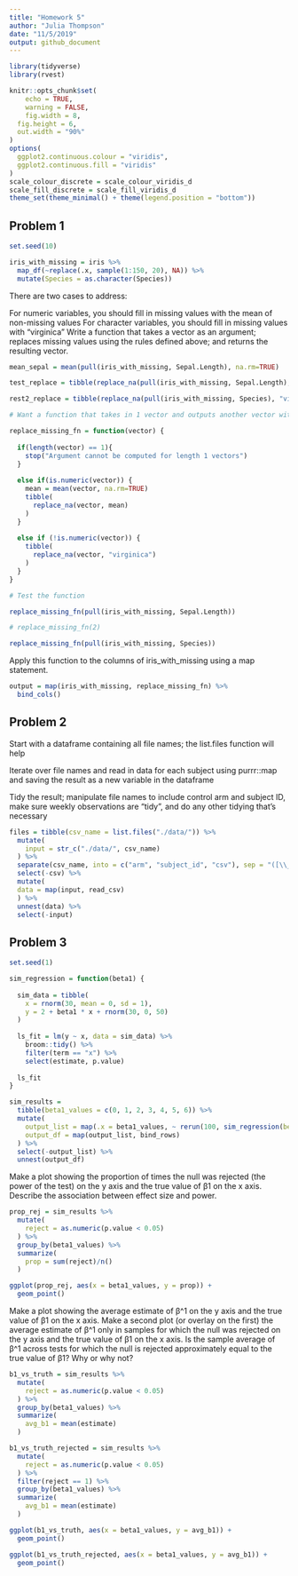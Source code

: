 ```yaml
---
title: "Homework 5"
author: "Julia Thompson"
date: "11/5/2019"
output: github_document
---
```


```r
library(tidyverse)
library(rvest)

knitr::opts_chunk$set(
	echo = TRUE,
	warning = FALSE,
	fig.width = 8, 
  fig.height = 6,
  out.width = "90%"
)
options(
  ggplot2.continuous.colour = "viridis",
  ggplot2.continuous.fill = "viridis"
)
scale_colour_discrete = scale_colour_viridis_d
scale_fill_discrete = scale_fill_viridis_d
theme_set(theme_minimal() + theme(legend.position = "bottom"))
```

## Problem 1

```r
set.seed(10)

iris_with_missing = iris %>% 
  map_df(~replace(.x, sample(1:150, 20), NA)) %>%
  mutate(Species = as.character(Species))
```

There are two cases to address:

For numeric variables, you should fill in missing values with the mean of non-missing values
For character variables, you should fill in missing values with "virginica"
Write a function that takes a vector as an argument; replaces missing values using the rules defined above; and returns the resulting vector. 

```r
mean_sepal = mean(pull(iris_with_missing, Sepal.Length), na.rm=TRUE)

test_replace = tibble(replace_na(pull(iris_with_missing, Sepal.Length), mean_sepal))

rest2_replace = tibble(replace_na(pull(iris_with_missing, Species), "virginica"))
```

```r
# Want a function that takes in 1 vector and outputs another vector with missing values replaced

replace_missing_fn = function(vector) {
  
  if(length(vector) == 1){
    stop("Argument cannot be computed for length 1 vectors")
  }
  
  else if(is.numeric(vector)) {
    mean = mean(vector, na.rm=TRUE)
    tibble(
      replace_na(vector, mean)
    )
  }
  
  else if (!is.numeric(vector)) {
    tibble(
      replace_na(vector, "virginica")
    )
  }
}

# Test the function

replace_missing_fn(pull(iris_with_missing, Sepal.Length))

# replace_missing_fn(2)

replace_missing_fn(pull(iris_with_missing, Species))

```

Apply this function to the columns of iris_with_missing using a map statement.

```r
output = map(iris_with_missing, replace_missing_fn) %>% 
  bind_cols()
```

## Problem 2

Start with a dataframe containing all file names; the list.files function will help

Iterate over file names and read in data for each subject using purrr::map and saving the result as a new variable in the dataframe

Tidy the result; manipulate file names to include control arm and subject ID, make sure weekly observations are “tidy”, and do any other tidying that’s necessary

```r
files = tibble(csv_name = list.files("./data/")) %>% 
  mutate(
    input = str_c("./data/", csv_name)
  ) %>% 
  separate(csv_name, into = c("arm", "subject_id", "csv"), sep = "([\\_\\.])") %>% 
  select(-csv) %>% 
  mutate(
  data = map(input, read_csv)
  ) %>% 
  unnest(data) %>% 
  select(-input)
```

## Problem 3

```r
set.seed(1)

sim_regression = function(beta1) {
  
  sim_data = tibble(
    x = rnorm(30, mean = 0, sd = 1),
    y = 2 + beta1 * x + rnorm(30, 0, 50)
  )
  
  ls_fit = lm(y ~ x, data = sim_data) %>% 
    broom::tidy() %>% 
    filter(term == "x") %>% 
    select(estimate, p.value)
  
  ls_fit
}

sim_results = 
  tibble(beta1_values = c(0, 1, 2, 3, 4, 5, 6)) %>% 
  mutate(
    output_list = map(.x = beta1_values, ~ rerun(100, sim_regression(beta1 = .x))),
    output_df = map(output_list, bind_rows)
  ) %>% 
  select(-output_list) %>% 
  unnest(output_df)

```

Make a plot showing the proportion of times the null was rejected (the power of the test) on the y axis and the true value of β1 on the x axis. Describe the association between effect size and power.

```r
prop_rej = sim_results %>% 
  mutate(
    reject = as.numeric(p.value < 0.05)
  ) %>% 
  group_by(beta1_values) %>% 
  summarize(
    prop = sum(reject)/n()
  )

ggplot(prop_rej, aes(x = beta1_values, y = prop)) +
  geom_point()
```

Make a plot showing the average estimate of β^1 on the y axis and the true value of β1 on the x axis. Make a second plot (or overlay on the first) the average estimate of β^1 only in samples for which the null was rejected on the y axis and the true value of β1 on the x axis. Is the sample average of β^1 across tests for which the null is rejected approximately equal to the true value of β1? Why or why not?

```r
b1_vs_truth = sim_results %>% 
  mutate(
    reject = as.numeric(p.value < 0.05)
  ) %>% 
  group_by(beta1_values) %>% 
  summarize(
    avg_b1 = mean(estimate)
  )

b1_vs_truth_rejected = sim_results %>% 
  mutate(
    reject = as.numeric(p.value < 0.05)
  ) %>% 
  filter(reject == 1) %>% 
  group_by(beta1_values) %>% 
  summarize(
    avg_b1 = mean(estimate)
  )

ggplot(b1_vs_truth, aes(x = beta1_values, y = avg_b1)) +
  geom_point()

ggplot(b1_vs_truth_rejected, aes(x = beta1_values, y = avg_b1)) +
  geom_point()
```

